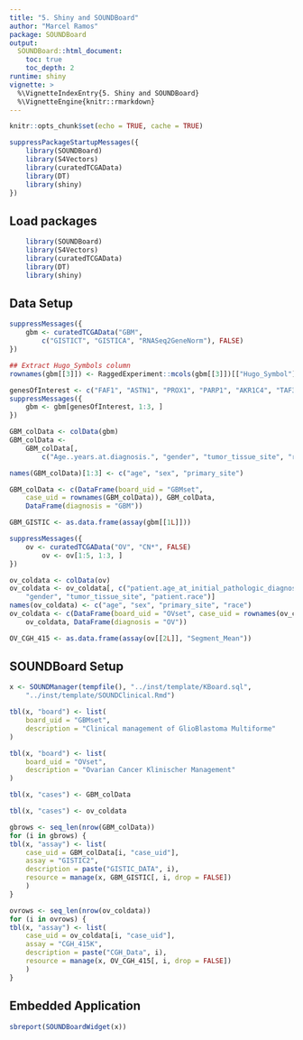 ```yaml
---
title: "5. Shiny and SOUNDBoard"
author: "Marcel Ramos"
package: SOUNDBoard
output:
  SOUNDBoard::html_document:
    toc: true
    toc_depth: 2
runtime: shiny
vignette: >
  %\VignetteIndexEntry{5. Shiny and SOUNDBoard}
  %\VignetteEngine{knitr::rmarkdown}
---
```


```r
knitr::opts_chunk$set(echo = TRUE, cache = TRUE)
```

```r
suppressPackageStartupMessages({
    library(SOUNDBoard)
    library(S4Vectors)
    library(curatedTCGAData)
    library(DT)
    library(shiny)
})
```

## Load packages

```r
    library(SOUNDBoard)
    library(S4Vectors)
    library(curatedTCGAData)
    library(DT)
    library(shiny)
```


## Data Setup

```r
suppressMessages({
    gbm <- curatedTCGAData("GBM",
        c("GISTICT", "GISTICA", "RNASeq2GeneNorm"), FALSE)
})

## Extract Hugo_Symbols column
rownames(gbm[[3]]) <- RaggedExperiment::mcols(gbm[[3]])[["Hugo_Symbol"]]

genesOfInterest <- c("FAF1", "ASTN1", "PROX1", "PARP1", "AKR1C4", "TAF3")
suppressMessages({
    gbm <- gbm[genesOfInterest, 1:3, ]
})

GBM_colData <- colData(gbm)
GBM_colData <-
    GBM_colData[,
        c("Age..years.at.diagnosis.", "gender", "tumor_tissue_site", "race")]

names(GBM_colData)[1:3] <- c("age", "sex", "primary_site")

GBM_colData <- c(DataFrame(board_uid = "GBMset",
    case_uid = rownames(GBM_colData)), GBM_colData,
    DataFrame(diagnosis = "GBM"))

GBM_GISTIC <- as.data.frame(assay(gbm[[1L]]))

suppressMessages({
    ov <- curatedTCGAData("OV", "CN*", FALSE)
        ov <- ov[1:5, 1:3, ]
})

ov_coldata <- colData(ov)
ov_coldata <- ov_coldata[, c("patient.age_at_initial_pathologic_diagnosis",
    "gender", "tumor_tissue_site", "patient.race")]
names(ov_coldata) <- c("age", "sex", "primary_site", "race")
ov_coldata <- c(DataFrame(board_uid = "OVset", case_uid = rownames(ov_coldata)),
    ov_coldata, DataFrame(diagnosis = "OV"))

OV_CGH_415 <- as.data.frame(assay(ov[[2L]], "Segment_Mean"))
```

## SOUNDBoard Setup

```r
x <- SOUNDManager(tempfile(), "../inst/template/KBoard.sql",
    "../inst/template/SOUNDClinical.Rmd")

tbl(x, "board") <- list(
    board_uid = "GBMset",
    description = "Clinical management of GlioBlastoma Multiforme"
)

tbl(x, "board") <- list(
    board_uid = "OVset",
    description = "Ovarian Cancer Klinischer Management"
)

tbl(x, "cases") <- GBM_colData

tbl(x, "cases") <- ov_coldata

gbrows <- seq_len(nrow(GBM_colData))
for (i in gbrows) {
tbl(x, "assay") <- list(
    case_uid = GBM_colData[i, "case_uid"],
    assay = "GISTIC2",
    description = paste("GISTIC_DATA", i),
    resource = manage(x, GBM_GISTIC[, i, drop = FALSE])
    )
}

ovrows <- seq_len(nrow(ov_coldata))
for (i in ovrows) {
tbl(x, "assay") <- list(
    case_uid = ov_coldata[i, "case_uid"],
    assay = "CGH_415K",
    description = paste("CGH_Data", i),
    resource = manage(x, OV_CGH_415[, i, drop = FALSE])
    )
}
```

## Embedded Application

```r
sbreport(SOUNDBoardWidget(x))
```
